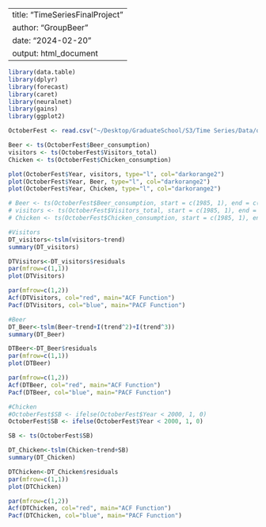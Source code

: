 
---
title: "TimeSeriesFinalProject"
author: "GroupBeer "
date: "2024-02-20"
output: html_document
---

```r
library(data.table)
library(dplyr)
library(forecast)
library(caret)
library(neuralnet)
library(gains)
library(ggplot2)

```



```r
OctoberFest <- read.csv("~/Desktop/GraduateSchool/S3/Time Series/Data/oktoberfest 1985 2022.csv", header=T, stringsAsFactors=T)

Beer <- ts(OctoberFest$Beer_consumption)
visitors <- ts(OctoberFest$Visitors_total)
Chicken <- ts(OctoberFest$Chicken_consumption)

plot(OctoberFest$Year, visitors, type="l", col="darkorange2")
plot(OctoberFest$Year, Beer, type="l", col="darkorange2")
plot(OctoberFest$Year, Chicken, type="l", col="darkorange2")

# Beer <- ts(OctoberFest$Beer_consumption, start = c(1985, 1), end = c(2022, 1), freq = 1)
# visitors <- ts(OctoberFest$Visitors_total, start = c(1985, 1), end = c(2022, 1), freq = 1)
# Chicken <- ts(OctoberFest$Chicken_consumption, start = c(1985, 1), end = c(2022, 1), freq = 1)

```


```r
#Visitors
DT_visitors<-tslm(visitors~trend)
summary(DT_visitors)

DTVisitors<-DT_visitors$residuals
par(mfrow=c(1,1))
plot(DTVisitors)

par(mfrow=c(1,2))
Acf(DTVisitors, col="red", main="ACF Function")
Pacf(DTVisitors, col="blue", main="PACF Function")
```

```r
#Beer
DT_Beer<-tslm(Beer~trend+I(trend^2)+I(trend^3))
summary(DT_Beer)

DTBeer<-DT_Beer$residuals
par(mfrow=c(1,1))
plot(DTBeer)

par(mfrow=c(1,2))
Acf(DTBeer, col="red", main="ACF Function")
Pacf(DTBeer, col="blue", main="PACF Function")
```


```r
#Chicken
#OctoberFest$SB <- ifelse(OctoberFest$Year < 2000, 1, 0)
OctoberFest$SB <- ifelse(OctoberFest$Year < 2000, 1, 0)

SB <- ts(OctoberFest$SB)

DT_Chicken<-tslm(Chicken~trend+SB)
summary(DT_Chicken)

DTChicken<-DT_Chicken$residuals
par(mfrow=c(1,1))
plot(DTChicken)

par(mfrow=c(1,2))
Acf(DTChicken, col="red", main="ACF Function")
Pacf(DTChicken, col="blue", main="PACF Function")


```




